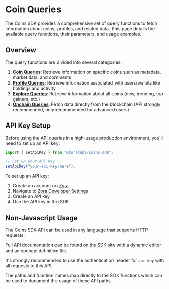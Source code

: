 # Coin Queries

The Coins SDK provides a comprehensive set of query functions to fetch information about coins, profiles, and related data. This page details the available query functions, their parameters, and usage examples.

## Overview

The query functions are divided into several categories:

1. **[Coin Queries](/coins/sdk/queries/coin)**: Retrieve information on specific coins such as metadata, market data, and comments
2. **[Profile Queries](/coins/sdk/queries/profile)**: Retrieve information associated with users/wallets like holdings and activity
3. **[Explore Queries](/coins/sdk/queries/explore)**: Retrieve information about all coins (new, trending, top gainers, etc.)
4. **[Onchain Queries](/coins/sdk/queries/onchain)**: Fetch data directly from the blockchain (API strongly recommended, only recommended for advanced users)

## API Key Setup

Before using the API queries in a high-usage production environment, you'll need to set up an API key:

```ts twoslash
import { setApiKey } from "@zoralabs/coins-sdk";

// Set up your API key
setApiKey("your-api-key-here");
```

To set up an API key:
1. Create an account on [Zora](https://zora.co)
2. Navigate to [Zora Developer Settings](https://zora.co/settings/developer)
3. Create an API key
4. Use the API key in the SDK


## Non-Javascript Usage

The Coins SDK API can be used in any language that supports HTTP requests.

Full API documentation can be found [on the SDK site](https://api-sdk.zora.engineering/docs) with a dynamic editor and an openapi definition file.

It's strongly recommended to use the authentication header for `api-key` with all requests to this API.

The paths and function names map directly to the SDK functions which can be used to document the usage of these API paths.

